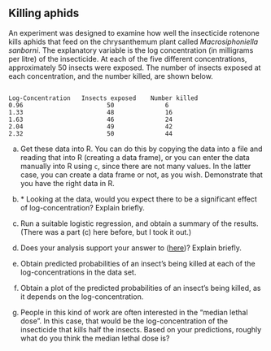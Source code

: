 ##  Killing aphids


 An experiment was designed to examine how well the insecticide rotenone kills
aphids that feed on the chrysanthemum plant called *Macrosiphoniella sanborni*. 
The explanatory variable is the log concentration (in milligrams per litre) of the
insecticide. At each of the five different concentrations,
approximately 50 insects were exposed. The number of insects exposed
at each concentration, and the number killed, are shown below.


```

Log-Concentration   Insects exposed    Number killed   
0.96                       50              6               
1.33                       48              16              
1.63                       46              24              
2.04                       49              42              
2.32                       50              44              

```




(a) Get these data into R. You can do this by copying the data
into a file and reading that into R (creating a data frame), or you
can enter the data manually into R using `c`, since there are
not many values. In the latter case, you can create a data frame or
not, as you wish. Demonstrate that you have the right data in R.
 

(b) <a name="part:expo">*</a> Looking at the data, would you expect there to be a
significant effect of log-concentration? Explain briefly.
 


(c) Run a suitable logistic regression, and obtain a summary of
the results. (There was a part (c) here before, but I took it out.)

 

(d) Does your analysis support your answer to (<a href="#part:expo">here</a>)?
Explain briefly.

 

(e) Obtain predicted probabilities of an insect's being killed at
each of the log-concentrations in the data set. 

(f) Obtain a plot of the predicted probabilities of an insect's being killed, as it depends on the log-concentration.
 

(g) People in this kind of work are often interested in the
"median lethal dose". In this case, that would be the
log-concentration of the insecticide that kills half the
insects. Based on your predictions, roughly what do you think the
median lethal dose is?

 
 



